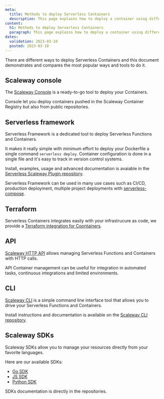 ```yaml
---
meta:
  title: Methods to deploy Serverless Containers
  description: This page explains how to deploy a container using different clients
content:
  h1: Methods to deploy Serverless Containers
  paragraph: This page explains how to deploy a container using different clients
dates:
  validation: 2023-03-10
  posted: 2023-03-10
---
```


There are different ways to deploy Serverless Containers and this document demonstrates and compares the most popular ways and tools to do it.

## Scaleway console

The [Scaleway Console](https://console.scaleway.com/) is a ready-to-go tool to deploy your Ccntainers.

Console let you deploy containers pushed in the Scaleway Container Registry but also from public repositories.

## Serverless framework

Serverless Framework is a dedicated tool to deploy Serverless Functions and Containers.

It makes it really simple with minimum effort to deploy your Dockerfile a single command `serverless deploy`.
Container configuration is done in a single file and it's easy to track in version control systems.

Install, examples, usage and advanced documentation is avaiable in the [Serverless Scaleway Plugin repository](https://github.com/scaleway/serverless-scaleway-functions).

Serverless Framework can be used in many use cases such as CI/CD, production deployment, 
multiple project deployments with [serverless-compose](https://www.serverless.com/framework/docs/guides/compose).

## Terraform

Serverless Containers integrates easily with your infrastrucure as code, we provide a
[Terraform integration for Coontainers](https://registry.terraform.io/providers/scaleway/scaleway/latest/docs/resources/container).

## API

[Scaleway HTTP API](https://developers.scaleway.com/en/products/containers/api/) allows managing Serverless Functions and Containers
with HTTP calls.

API Container management can be useful for integration in automated tasks, continuous integrations and limited environments.

## CLI

[Scaleway CLI](https://github.com/scaleway/scaleway-cli) is a simple command line interface tool that allows you to drive your Serverless
Functions and Containers.

Install instructions and documentation is available on the [Scaleway CLI repository](https://github.com/scaleway/scaleway-cli).

## Scaleway SDKs

Scaleway SDKs allow you to manage your resources directly from your favorite languages.

Here are our available SDKs:

- [Go SDK](https://github.com/scaleway/scaleway-sdk-go)
- [JS SDK](https://github.com/scaleway/scaleway-sdk-js)
- [Python SDK](https://github.com/scaleway/scaleway-sdk-python)

SDKs documentation is directly in the repositories.
